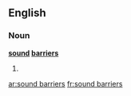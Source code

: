 ==English==

===Noun===
'''[[sound]] [[barriers]]'''

# {{plural of|sound barrier}}

[[ar:sound barriers]]
[[fr:sound barriers]]